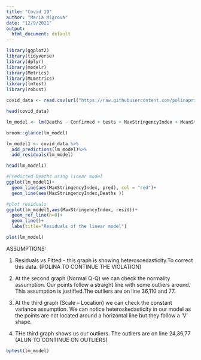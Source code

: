 ```yaml
---
title: "Covid 19"
author: "Maria Migrova"
date: "12/9/2021"
output:
  html_document: default
---
```

```r
library(ggplot2)
library(tidyverse)
library(dplyr)
library(modelr)
library(Metrics)
library(MLmetrics)
library(lmtest)
library(robust)

```

```r
covid_data <- read.csv(url("https://raw.githubusercontent.com/polinaprinii/DAP-Project/main/Linear%20Regression%20Final%20Dataset/finaldataset.csv?token=ASV4RS53A5KFKKQPPSB66ADBXOW7C"))
```

```r
head(covid_data)

```

```r
lm_model <- lm(Deaths ~ Confirmed + tests + MaxStringencyIndex + MeanStringencyIndex + MaxFacialCoverings + MeanFacialCoverings + MaxStayHome + MeanStayHome + totalvaccinations + totalbooster + fullyvacnumber, data = covid_data)

```

```r
broom::glance(lm_model)

```

```r
lm_model1 <- covid_data %>%
  add_predictions(lm_model)%>%
  add_residuals(lm_model)

head(lm_model1)

```

```r
#Predicted Deaths using linear model
ggplot(lm_model1)+
  geom_line(aes(MaxStringencyIndex, pred), col = "red")+
  geom_line(aes(MaxStringencyIndex,Deaths ))
```


```r
#plot residuals
ggplot(lm_model1,aes(MaxStringencyIndex, resid))+
  geom_ref_line(h=0)+
  geom_line()+
  labs(title="Residuals of the linear model")

```
```r
plot(lm_model)

```

ASSUMPTIONS:

1. Residuals vs Fitted - this graph is showing heteroscedasticity.To correct this data. (POLINA TO CONTINUE THE VIOLATION)

2. At the second graph (Normal Q-Q) we can check the normality assumption. Our points follow a straight
line with some outliers around. This assumption is justified.The outliers are on line 36,110 and 77.

3. At the third graph (Scale – Location) we can check the constant variance assumption. We can notice heteroskedasticity in our model as the points are not located around a horizontal line but they follow a 'V' shape.

4. THe third graph shows us our outliers. The outliers are on line 24,36,77 (ALUN TO CONTINUE ON OUTLIERS)

```r
bptest(lm_model)

```


